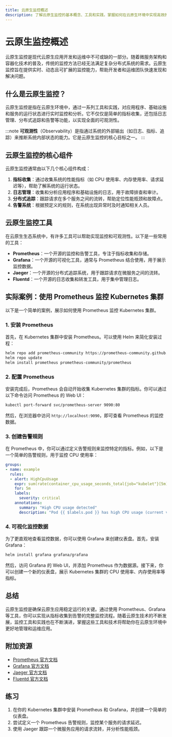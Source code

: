 ```yaml
---
title: 云原生监控概述
description: 了解云原生监控的基本概念、工具和实践，掌握如何在云原生环境中实现高效的监控和可观测性。
---
```


# 云原生监控概述

云原生监控是现代云原生应用开发和运维中不可或缺的一部分。随着微服务架构和容器化技术的普及，传统的监控方法已经无法满足复杂分布式系统的需求。云原生监控旨在提供实时、动态且可扩展的监控能力，帮助开发者和运维团队快速发现和解决问题。

## 什么是云原生监控？

云原生监控是指在云原生环境中，通过一系列工具和实践，对应用程序、基础设施和服务的运行状态进行实时监控和分析。它不仅仅是简单的指标收集，还包括日志管理、分布式追踪和告警等功能，以实现全面的可观测性。

:::note
**可观测性**（Observability）是指通过系统的外部输出（如日志、指标、追踪）来推断系统内部状态的能力。它是云原生监控的核心目标之一。
:::

## 云原生监控的核心组件

云原生监控通常由以下几个核心组件构成：

1. **指标收集**：通过收集系统的性能指标（如 CPU 使用率、内存使用率、请求延迟等），帮助了解系统的运行状态。
2. **日志管理**：收集和分析应用程序和基础设施的日志，用于故障排查和审计。
3. **分布式追踪**：跟踪请求在多个服务之间的流转，帮助定位性能瓶颈和故障点。
4. **告警系统**：根据预定义的规则，在系统出现异常时及时通知相关人员。

## 云原生监控工具

在云原生生态系统中，有许多工具可以帮助实现监控和可观测性。以下是一些常用的工具：

- **Prometheus**：一个开源的监控和告警工具，专注于指标收集和存储。
- **Grafana**：一个开源的可视化工具，通常与 Prometheus 结合使用，用于展示监控数据。
- **Jaeger**：一个开源的分布式追踪系统，用于跟踪请求在微服务之间的流转。
- **Fluentd**：一个开源的日志收集和转发工具，用于集中管理日志。

## 实际案例：使用 Prometheus 监控 Kubernetes 集群

以下是一个简单的案例，展示如何使用 Prometheus 监控 Kubernetes 集群。

### 1. 安装 Prometheus

首先，在 Kubernetes 集群中安装 Prometheus。可以使用 Helm 来简化安装过程：

```bash
helm repo add prometheus-community https://prometheus-community.github.io/helm-charts
helm repo update
helm install prometheus prometheus-community/prometheus
```

### 2. 配置 Prometheus

安装完成后，Prometheus 会自动开始收集 Kubernetes 集群的指标。你可以通过以下命令访问 Prometheus 的 Web UI：

```bash
kubectl port-forward svc/prometheus-server 9090:80
```

然后，在浏览器中访问 `http://localhost:9090`，即可查看 Prometheus 的监控数据。

### 3. 创建告警规则

在 Prometheus 中，你可以通过定义告警规则来监控特定的指标。例如，以下是一个简单的告警规则，用于监控 CPU 使用率：

```yaml
groups:
- name: example
  rules:
  - alert: HighCpuUsage
    expr: sum(rate(container_cpu_usage_seconds_total{job="kubelet"}[5m])) by (pod) > 0.8
    for: 5m
    labels:
      severity: critical
    annotations:
      summary: "High CPU usage detected"
      description: "Pod {{ $labels.pod }} has high CPU usage (current value: {{ $value }})."
```

### 4. 可视化监控数据

为了更直观地查看监控数据，你可以使用 Grafana 来创建仪表盘。首先，安装 Grafana：

```bash
helm install grafana grafana/grafana
```

然后，访问 Grafana 的 Web UI，并添加 Prometheus 作为数据源。接下来，你可以创建一个新的仪表盘，展示 Kubernetes 集群的 CPU 使用率、内存使用率等指标。

## 总结

云原生监控是确保云原生应用稳定运行的关键。通过使用 Prometheus、Grafana 等工具，你可以实现从指标收集到告警的完整监控流程。随着云原生技术的不断发展，监控工具和实践也在不断演进，掌握这些工具和技术将帮助你在云原生环境中更好地管理和运维应用。

## 附加资源

- [Prometheus 官方文档](https://prometheus.io/docs/)
- [Grafana 官方文档](https://grafana.com/docs/)
- [Jaeger 官方文档](https://www.jaegertracing.io/docs/)
- [Fluentd 官方文档](https://docs.fluentd.org/)

## 练习

1. 在你的 Kubernetes 集群中安装 Prometheus 和 Grafana，并创建一个简单的仪表盘。
2. 尝试定义一个 Prometheus 告警规则，监控某个服务的请求延迟。
3. 使用 Jaeger 跟踪一个微服务应用的请求流转，并分析性能瓶颈。
